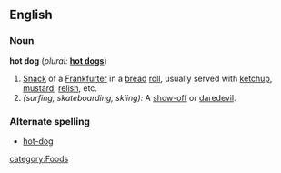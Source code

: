 ==English==

===Noun===
'''hot dog'''  (''plural:'' '''[[hot dogs]]''')
# [[Snack]] of a [[Frankfurter]] in a [[bread]] [[roll]], usually served with  [[ketchup]], [[mustard]], [[relish]], etc.
# ''(surfing, skateboarding, skiing):'' A [[show-off]] or [[daredevil]].
===Alternate spelling===
*[[hot-dog]]

[[category:Foods]]